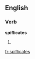 
==English==

===Verb===
'''spiflicates'''

# {{third-person singular of|[[spiflicate]]}}

[[fr:spiflicates]]